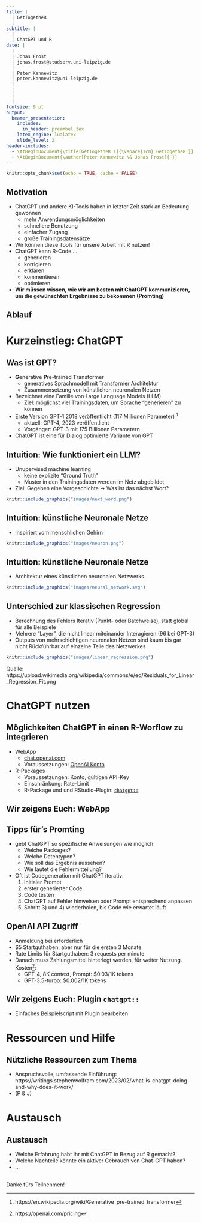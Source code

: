 ```yaml
---
title: |
  | GetTogetheR 
  |
subtitle: |
  |
  | ChatGPT und R
date: | 
  |
  | Jonas Frost
  | jonas.frost@studserv.uni-leipzig.de
  |
  | Peter Kannewitz                       
  | peter.kannewitz@uni-leipzig.de
  |
  |              
  |              
  |                                                                                                      08. Juni 2023
fontsize: 9 pt
output: 
  beamer_presentation:
    includes:
      in_header: preambel.tex
    latex_engine: lualatex  
    slide_level: 2
header-includes: 
  - \AtBeginDocument{\title[GetTogetheR 1]{\vspace{1cm} GetTogetheR!}}
  - \AtBeginDocument{\author[Peter Kannewitz \& Jonas Frost]{ }}
---
```


```r
knitr::opts_chunk$set(echo = TRUE, cache = FALSE)
```

## Motivation

- ChatGPT und andere KI-Tools haben in letzter Zeit stark an Bedeutung gewonnen
  - mehr Anwendungsmöglichkeiten
  - schnellere Benutzung
  - einfacher Zugang
  - große Trainingsdatensätze

- Wir können diese Tools für unsere Arbeit mit R nutzen!
- ChatGPT kann R-Code ...
  - generieren
  - korrigieren
  - erklären
  - kommentieren
  - optimieren
- **Wir müssen wissen, wie wir am besten mit ChatGPT kommunizieren, um die gewünschten Ergebnisse zu bekommen (Promting)**

## Ablauf

\begin{minipage}{\textwidth}
   \linespread{2}
   \tableofcontents
\end{minipage}
\vspace*{3cm}

# Kurzeinstieg: ChatGPT 

## Was ist GPT?

- **G**enerative **P**re-trained **T**ransformer
  - generatives Sprachmodell mit Transformer Architektur
  - Zusammensetzung von künstlichen neuronalen Netzen
- Bezeichnet eine Familie von Large Language Models (LLM)
  - Ziel: möglichst viel Trainingsdaten, um Sprache "generieren" zu können 
- Erste Version GPT-1 2018 veröffentlicht (117 Millionen Parameter) ^[ https://en.wikipedia.org/wiki/Generative_pre-trained_transformer]
  - aktuell: GPT-4, 2023 veröffentlicht
  - Vorgänger: GPT-3 mit 175 Billionen Parametern
- ChatGPT ist eine für Dialog optimierte Variante von GPT
  

## Intuition: Wie funktioniert ein LLM?

- Unupervised machine learning
  - keine explizite "Ground Truth"
  - Muster in den Trainingsdaten werden im Netz abgebildet
- Ziel: Gegeben eine Vorgeschichte $\rightarrow$ Was ist das nächst Wort?

```r
knitr::include_graphics("images/next_word.png")
```


## Intuition: künstliche Neuronale Netze

- Inspiriert vom menschlichen Gehirn

```r
knitr::include_graphics("images/neuron.png")
```

## Intuition: künstliche Neuronale Netze

- Architektur eines künstlichen neuronalen Netzwerks

```r
knitr::include_graphics("images/neural_network.svg")
```


## Unterschied zur klassischen Regression

- Berechnung des Fehlers Iterativ (Punkt- oder Batchweise), statt global für alle Beispiele
- Mehrere "Layer", die nicht linear miteinander Interagieren (96 bei GPT-3)
- Outputs von mehrschichtigen neuronalen Netzen sind kaum bis gar nicht Rückführbar auf einzelne Teile des Netzwerkes

```r
knitr::include_graphics("images/linear_regression.png")
```
\footnotesize
Quelle: https://upload.wikimedia.org/wikipedia/commons/e/ed/Residuals_for_Linear_Regression_Fit.png


# ChatGPT nutzen

## Möglichkeiten ChatGPT in einen R-Worflow zu integrieren


- WebApp 
  - [chat.openai.com](https://chat.openai.com/)
  - Voraussetzungen: [OpenAI Konto](https://openai.com/product/chatgpt) 
- R-Packages
  - Voraussetzungen: Konto, gültigen API-Key
  - Einschränkung: Rate-Limit
  - R-Package und und RStudio-Plugin: [`chatgpt::`](https://cran.r-project.org/web/packages/chatgpt/index.html)
  
## Wir zeigens Euch: WebApp


\begin{block}{Beispiel 1}
"Given a dataset with 3 variables "name", "group" and "status", where name is a character, and group and status are dummy variables.  Generate an R code that generates a cross table of the two variables group and status. Also, the code should filter cases with status 1 and print the names of persons with status 1. Use the tidyverse package and comment the code."
\end{block}

\begin{block}{Beispiel 2}
"Now, using the same dataset write an R code using the ggplot2 package that generates a barchart showing the relative frequencies of the status variable. Color the bars using the group variable."
\end{block}

## Tipps für's Promting

- gebt ChatGPT so spezifische Anweisungen wie möglich:
  - Welche Packages?
  - Welche Datentypen?
  - Wie soll das Ergebnis aussehen?
  - Wie lautet die Fehlermitteilung?

- Oft ist Codegeneration mit ChatGPT iterativ:
  1) Initialer Prompt
  2) erster generierter Code
  3) Code testen
  4) ChatGPT auf Fehler hinweisen oder Prompt entsprechend anpassen
  5) Schritt 3) und 4) wiederholen, bis Code wie erwartet läuft

## OpenAI API Zugriff  

- Anmeldung bei [\textcolor{blue}{OpenAI}](https://platform.openai.com/signup) erforderlich
- $5 Startguthaben, aber nur für die ersten 3 Monate
- Rate Limits für Startguthaben: 3 requests per minute
- Danach muss Zahlungsmittel hinterlegt werden, für weiter Nutzung. Kosten^[https://openai.com/pricing]:
  - GPT-4, 8K context, Prompt: $0.03/1K tokens
  - GPT-3.5-turbo: $0.002/1K tokens 
  
  
## Wir zeigens Euch: Plugin `chatgpt::`

- Einfaches Beispielscript mit Plugin bearbeiten

# Ressourcen und Hilfe

## Nützliche Ressourcen zum Thema

- Anspruchsvolle, umfassende Einführung: https://writings.stephenwolfram.com/2023/02/what-is-chatgpt-doing-and-why-does-it-work/
- (P & J)

# Austausch

## Austausch

- Welche Erfahrung habt Ihr mit ChatGPT in Bezug auf R gemacht?
- Welche Nachteile könnte ein aktiver Gebrauch von Chat-GPT haben?
- ...

## 

\center\huge

Danke fürs Teilnehmen!



